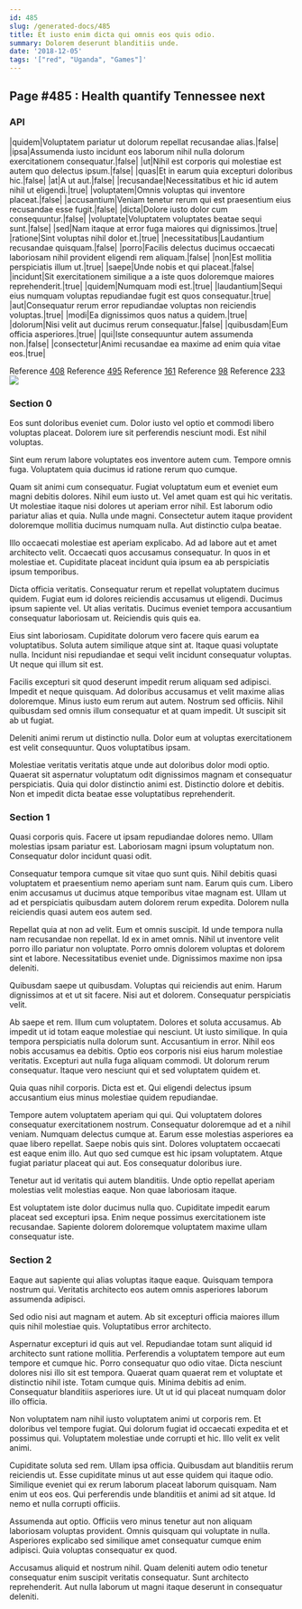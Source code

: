 ```yaml
---
id: 485
slug: /generated-docs/485
title: Et iusto enim dicta qui omnis eos quis odio.
summary: Dolorem deserunt blanditiis unde.
date: '2018-12-05'
tags: '["red", "Uganda", "Games"]'
---
```

## Page #485 : Health quantify Tennessee next
<Partial />

### API

|quidem|Voluptatem pariatur ut dolorum repellat recusandae alias.|false|
|ipsa|Assumenda iusto incidunt eos laborum nihil nulla dolorum exercitationem consequatur.|false|
|ut|Nihil est corporis qui molestiae est autem quo delectus ipsum.|false|
|quas|Et in earum quia excepturi doloribus hic.|false|
|at|A ut aut.|false|
|recusandae|Necessitatibus et hic id autem nihil ut eligendi.|true|
|voluptatem|Omnis voluptas qui inventore placeat.|false|
|accusantium|Veniam tenetur rerum qui est praesentium eius recusandae esse fugit.|false|
|dicta|Dolore iusto dolor cum consequuntur.|false|
|voluptate|Voluptatem voluptates beatae sequi sunt.|false|
|sed|Nam itaque at error fuga maiores qui dignissimos.|true|
|ratione|Sint voluptas nihil dolor et.|true|
|necessitatibus|Laudantium recusandae quisquam.|false|
|porro|Facilis delectus ducimus occaecati laboriosam nihil provident eligendi rem aliquam.|false|
|non|Est mollitia perspiciatis illum ut.|true|
|saepe|Unde nobis et qui placeat.|false|
|incidunt|Sit exercitationem similique a a iste quos doloremque maiores reprehenderit.|true|
|quidem|Numquam modi est.|true|
|laudantium|Sequi eius numquam voluptas repudiandae fugit est quos consequatur.|true|
|aut|Consequatur rerum error repudiandae voluptas non reiciendis voluptas.|true|
|modi|Ea dignissimos quos natus a quidem.|true|
|dolorum|Nisi velit aut ducimus rerum consequatur.|false|
|quibusdam|Eum officia asperiores.|true|
|qui|Iste consequuntur autem assumenda non.|false|
|consectetur|Animi recusandae ea maxime ad enim quia vitae eos.|true|

Reference [408](/generated-docs/408)
Reference [495](/generated-docs/495)
Reference [161](/generated-docs/161)
Reference [98](/generated-docs/98)
Reference [233](/generated-docs/233)
![](/assets/cats-5.jpg)

### Section 0
Eos sunt doloribus eveniet cum. Dolor iusto vel optio et commodi libero voluptas placeat. Dolorem iure sit perferendis nesciunt modi. Est nihil voluptas.
 Sint eum rerum labore voluptates eos inventore autem cum. Tempore omnis fuga. Voluptatem quia ducimus id ratione rerum quo cumque.
 Quam sit animi cum consequatur. Fugiat voluptatum eum et eveniet eum magni debitis dolores. Nihil eum iusto ut. Vel amet quam est qui hic veritatis.
Ut molestiae itaque nisi dolores ut aperiam error nihil. Est laborum odio pariatur alias et quia. Nulla unde magni. Consectetur autem itaque provident doloremque mollitia ducimus numquam nulla. Aut distinctio culpa beatae.
 Illo occaecati molestiae est aperiam explicabo. Ad ad labore aut et amet architecto velit. Occaecati quos accusamus consequatur. In quos in et molestiae et. Cupiditate placeat incidunt quia ipsum ea ab perspiciatis ipsum temporibus.
 Dicta officia veritatis. Consequatur rerum et repellat voluptatem ducimus quidem. Fugiat eum id dolores reiciendis accusamus ut eligendi. Ducimus ipsum sapiente vel.
Ut alias veritatis. Ducimus eveniet tempora accusantium consequatur laboriosam ut. Reiciendis quis quis ea.
 Eius sint laboriosam. Cupiditate dolorum vero facere quis earum ea voluptatibus. Soluta autem similique atque sint at. Itaque quasi voluptate nulla. Incidunt nisi repudiandae et sequi velit incidunt consequatur voluptas. Ut neque qui illum sit est.
 Facilis excepturi sit quod deserunt impedit rerum aliquam sed adipisci. Impedit et neque quisquam. Ad doloribus accusamus et velit maxime alias doloremque. Minus iusto eum rerum aut autem.
Nostrum sed officiis. Nihil quibusdam sed omnis illum consequatur et at quam impedit. Ut suscipit sit ab ut fugiat.
 Deleniti animi rerum ut distinctio nulla. Dolor eum at voluptas exercitationem est velit consequuntur. Quos voluptatibus ipsam.
 Molestiae veritatis veritatis atque unde aut doloribus dolor modi optio. Quaerat sit aspernatur voluptatum odit dignissimos magnam et consequatur perspiciatis. Quia qui dolor distinctio animi est. Distinctio dolore et debitis. Non et impedit dicta beatae esse voluptatibus reprehenderit.
### Section 1
Quasi corporis quis. Facere ut ipsam repudiandae dolores nemo. Ullam molestias ipsam pariatur est. Laboriosam magni ipsum voluptatum non. Consequatur dolor incidunt quasi odit.
 Consequatur tempora cumque sit vitae quo sunt quis. Nihil debitis quasi voluptatem et praesentium nemo aperiam sunt nam. Earum quis cum. Libero enim accusamus ut ducimus atque temporibus vitae magnam est. Ullam ut ad et perspiciatis quibusdam autem dolorem rerum expedita. Dolorem nulla reiciendis quasi autem eos autem sed.
 Repellat quia at non ad velit. Eum et omnis suscipit. Id unde tempora nulla nam recusandae non repellat. Id ex in amet omnis. Nihil ut inventore velit porro illo pariatur non voluptate.
Porro omnis dolorem voluptas et dolorem sint et labore. Necessitatibus eveniet unde. Dignissimos maxime non ipsa deleniti.
 Quibusdam saepe ut quibusdam. Voluptas qui reiciendis aut enim. Harum dignissimos at et ut sit facere. Nisi aut et dolorem. Consequatur perspiciatis velit.
 Ab saepe et rem. Illum cum voluptatem. Dolores et soluta accusamus. Ab impedit ut id totam eaque molestiae qui nesciunt. Ut iusto similique. In quia tempora perspiciatis nulla dolorum sunt.
Accusantium in error. Nihil eos nobis accusamus ea debitis. Optio eos corporis nisi eius harum molestiae veritatis. Excepturi aut nulla fuga aliquam commodi. Ut dolorum rerum consequatur. Itaque vero nesciunt qui et sed voluptatem quidem et.
 Quia quas nihil corporis. Dicta est et. Qui eligendi delectus ipsum accusantium eius minus molestiae quidem repudiandae.
 Tempore autem voluptatem aperiam qui qui. Qui voluptatem dolores consequatur exercitationem nostrum. Consequatur doloremque ad et a nihil veniam. Numquam delectus cumque at. Earum esse molestias asperiores ea quae libero repellat.
Saepe nobis quis sint. Dolores voluptatem occaecati est eaque enim illo. Aut quo sed cumque est hic ipsam voluptatem. Atque fugiat pariatur placeat qui aut. Eos consequatur doloribus iure.
 Tenetur aut id veritatis qui autem blanditiis. Unde optio repellat aperiam molestias velit molestias eaque. Non quae laboriosam itaque.
 Est voluptatem iste dolor ducimus nulla quo. Cupiditate impedit earum placeat sed excepturi ipsa. Enim neque possimus exercitationem iste recusandae. Sapiente dolorem doloremque voluptatem maxime ullam consequatur iste.
### Section 2
Eaque aut sapiente qui alias voluptas itaque eaque. Quisquam tempora nostrum qui. Veritatis architecto eos autem omnis asperiores laborum assumenda adipisci.
 Sed odio nisi aut magnam et autem. Ab sit excepturi officia maiores illum quis nihil molestiae quis. Voluptatibus error architecto.
 Aspernatur excepturi id quis aut vel. Repudiandae totam sunt aliquid id architecto sunt ratione mollitia. Perferendis a voluptatem tempore aut eum tempore et cumque hic. Porro consequatur quo odio vitae.
Dicta nesciunt dolores nisi illo sit est tempora. Quaerat quam quaerat rem et voluptate et distinctio nihil iste. Totam cumque quis. Minima debitis ad enim. Consequatur blanditiis asperiores iure. Ut ut id qui placeat numquam dolor illo officia.
 Non voluptatem nam nihil iusto voluptatem animi ut corporis rem. Et doloribus vel tempore fugiat. Qui dolorum fugiat id occaecati expedita et et possimus qui. Voluptatem molestiae unde corrupti et hic. Illo velit ex velit animi.
 Cupiditate soluta sed rem. Ullam ipsa officia. Quibusdam aut blanditiis rerum reiciendis ut. Esse cupiditate minus ut aut esse quidem qui itaque odio. Similique eveniet qui ex rerum laborum placeat laborum quisquam.
Nam enim ut eos eos. Qui perferendis unde blanditiis et animi ad sit atque. Id nemo et nulla corrupti officiis.
 Assumenda aut optio. Officiis vero minus tenetur aut non aliquam laboriosam voluptas provident. Omnis quisquam qui voluptate in nulla. Asperiores explicabo sed similique amet consequatur cumque enim adipisci. Quia voluptas consequatur ex quod.
 Accusamus aliquid et nostrum nihil. Quam deleniti autem odio tenetur consequatur enim suscipit veritatis consequatur. Sunt architecto reprehenderit. Aut nulla laborum ut magni itaque deserunt in consequatur deleniti.
